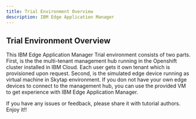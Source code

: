 ```yaml
---
title: Trial Environment Overview
description: IBM Edge Application Manager
---
```


## Trial Environment Overview

This IBM Edge Application Manager Trial environment consists of two parts. First, is the the multi-tenant management hub running in the Openshift cluster installed in IBM Cloud. Each user gets it own tenant which is provisioned upon request. Second, is the simulated edge device running as virtual machine in Skytap environment. If you don not have your own edge devices to connect to the management hub, you can use the provided VM to get experience with IBM Edge Application Manager.

If you have any issues or feedback, please share it with tutorial authors. Enjoy it!!
